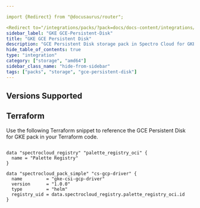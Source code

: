 ```yaml
---

import {Redirect} from "@docusaurus/router";

<Redirect to="/integrations/packs/?pack=docs/docs-content/integrations/gke-csi-gcp-driver" />
sidebar_label: "GKE GCE-Persistent-Disk"
title: "GKE GCE Persistent Disk"
description: "GCE Persistent Disk storage pack in Spectro Cloud for GKE"
hide_table_of_contents: true
type: "integration"
category: ["storage", "amd64"]
sidebar_class_name: "hide-from-sidebar"
tags: ["packs", "storage", "gce-persistent-disk"]
---
```



<Redirect to="/integrations/packs/?pack=docs/docs-content/integrations/gke-csi-gcp-driver" />

## Versions Supported

<Tabs queryString="parent">

<TabItem label="1.13.x" value="1.13.x">

</TabItem>

<TabItem label="1.12.x" value="1.12.x">

</TabItem>

</Tabs>

## Terraform

Use the following Terraform snippet to reference the GCE Persistent Disk for GKE pack in your Terraform code.

```hcl

data "spectrocloud_registry" "palette_registry_oci" {
  name = "Palette Registry"
}

data "spectrocloud_pack_simple" "cs-gcp-driver" {
  name         = "gke-csi-gcp-driver"
  version      = "1.0.0"
  type         = "helm"
  registry_uid = data.spectrocloud_registry.palette_registry_oci.id
}
```
